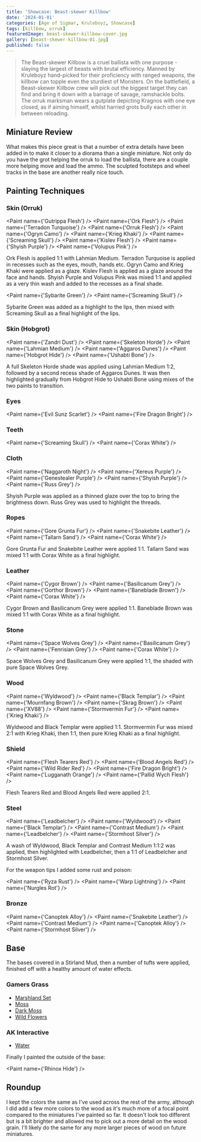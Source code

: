 ```yaml
---
title: 'Showcase: Beast-skewer Killbow'
date: '2024-01-01'
categories: [Age of Sigmar, Kruleboyz, Showcase]
tags: [killbow, orruk]
featuredImage: beast-skewer-killbow-cover.jpg
gallery: [beast-skewer-killbow-01.jpg]
published: false
---
```



> The Beast-skewer Killbow is a cruel ballista with one purpose - slaying the largest of beasts with brutal efficiency.
> Manned by Kruleboyz hand-picked for their proficiency with ranged weapons, the killbow can topple even the sturdiest
> of Monsters. On the battlefield, a Beast-skewer Killbow crew will pick out the biggest target they can find and bring
> it down with a barrage of savage, ramshackle bolts. The orruk marksman wears a gutplate depicting Kragnos with one
> eye closed, as if aiming himself, whilst harried grots bully each other in between reloading.

## Miniature Review

What makes this piece great is that a number of extra details have been added in to make it closer to a diorama than a
single miniature. Not only do you have the grot helping the orruk to load the ballista, there are a couple more helping
move and load the ammo. The sculpted footsteps and wheel tracks in the base are another really nice touch.

## Painting Techniques

### Skin (Orruk)

<Paint name={'Gutrippa Flesh'} />
<Paint name={'Ork Flesh'} />
<Paint name={'Terradon Turquoise'} />
<Paint name={'Orruk Flesh'} />
<Paint name={'Ogryn Camo'} />
<Paint name={'Krieg Khaki'} />
<Paint name={'Screaming Skull'} />
<Paint name={'Kislev Flesh'} />
<Paint name={'Shyish Purple'} />
<Paint name={'Volupus Pink'} />

Ork Flesh is applied 1:1 with Lahmian Medium. Terradon Turquoise is applied in recesses such as the eyes, mouth,
hands etc. Ogryn Camo and Krieg Khaki were applied as a glaze. Kislev Flesh is applied as a glaze around the face and
hands. Shyish Purple and Volupus Pink was mixed 1:1 and applied as a very thin wash and added to the recesses as a final
shade.

<Paint name={'Sybarite Green'} />
<Paint name={'Screaming Skull'} />

Sybarite Green was added as a highlight to the lips, then mixed with Screaming Skull as a final highlight of the lips.

### Skin (Hobgrot)

<Paint name={'Zandri Dust'} />
<Paint name={'Skeleton Horde'} />
<Paint name={'Lahmian Medium'} />
<Paint name={'Aggaros Dunes'} />
<Paint name={'Hobgrot Hide'} />
<Paint name={'Ushabti Bone'} />

A full Skeleton Horde shade was applied using Lahmian Medium 1:2, followed by a second recess shade of Aggaros Dunes.
It was then highlighted gradually from Hobgrot Hide to Ushabti Bone using mixes of the two paints to transition.

### Eyes

<Paint name={'Evil Sunz Scarlet'} />
<Paint name={'Fire Dragon Bright'} />

### Teeth

<Paint name={'Screaming Skull'} />
<Paint name={'Corax White'} />

### Cloth

<Paint name={'Naggaroth Night'} />
<Paint name={'Xereus Purple'} />
<Paint name={'Genestealer Purple'} />
<Paint name={'Shyish Purple'} />
<Paint name={'Russ Grey'} />

Shyish Purple was applied as a thinned glaze over the top to bring the brightness down. Russ Grey was used to highlight
the threads.

### Ropes

<Paint name={'Gore Grunta Fur'} />
<Paint name={'Snakebite Leather'} />
<Paint name={'Tallarn Sand'} />
<Paint name={'Corax White'} />

Gore Grunta Fur and Snakebite Leather were applied 1:1. Tallarn Sand was mixed 1:1 with Corax White as a final
highlight.

### Leather

<Paint name={'Cygor Brown'} />
<Paint name={'Basilicanum Grey'} />
<Paint name={'Gorthor Brown'} />
<Paint name={'Baneblade Brown'} />
<Paint name={'Corax White'} />

Cygor Brown and Basilicanum Grey were applied 1:1. Baneblade Brown was mixed 1:1 with Corax White as a final highlight.

### Stone

<Paint name={'Space Wolves Grey'} />
<Paint name={'Basilicanum Grey'} />
<Paint name={'Fenrisian Grey'} />
<Paint name={'Corax White'} />

Space Wolves Grey and Basilicanum Grey were applied 1:1, the shaded with pure Space Wolves Grey.

### Wood

<Paint name={'Wyldwood'} />
<Paint name={'Black Templar'} />
<Paint name={'Mournfang Brown'} />
<Paint name={'Skrag Brown'} />
<Paint name={'XV88'} />
<Paint name={'Stormvermin Fur'} />
<Paint name={'Krieg Khaki'} />

Wyldwood and Black Templar were applied 1:1. Stormvermin Fur was mixed 2:1 with Krieg Khaki, then 1:1, then pure
Krieg Khaki as a final highlight.

### Shield

<Paint name={'Flesh Tearers Red'} />
<Paint name={'Blood Angels Red'} />
<Paint name={'Wild Rider Red'} />
<Paint name={'Fire Dragon Bright'} />
<Paint name={'Lugganath Orange'} />
<Paint name={'Pallid Wych Flesh'} />

Flesh Tearers Red and Blood Angels Red were applied 2:1.

### Steel

<Paint name={'Leadbelcher'} />
<Paint name={'Wyldwood'} />
<Paint name={'Black Templar'} />
<Paint name={'Contrast Medium'} />
<Paint name={'Leadbelcher'} />
<Paint name={'Stormhost Silver'} />

A wash of Wyldwood, Black Templar and Contrast Medium 1:1:2 was applied, then highlighted with Leadbelcher, then
a 1:1 of Leadbelcher and Stormhost Silver.

For the weapon tips I added some rust and poison:

<Paint name={'Ryza Rust'} />
<Paint name={'Warp Lightning'} />
<Paint name={'Nurgles Rot'} />

### Bronze

<Paint name={'Canoptek Alloy'} />
<Paint name={'Snakebite Leather'} />
<Paint name={'Contrast Medium'} />
<Paint name={'Canoptek Alloy'} />
<Paint name={'Stormhost Silver'} />

## Base

The bases covered in a Stirland Mud, then a number of tufts were applied, finished off with a healthy amount of
water effects.

### Gamers Grass

- [Marshland Set](https://gamersgrass.com/product/marshland-set/)
- [Moss](https://gamersgrass.com/product/moss-2mm/)
- [Dark Moss](https://gamersgrass.com/product/dark-moss-2mm/)
- [Wild Flowers](https://gamersgrass.com/product/wild-flowers-set/)

### AK Interactive

- [Water](https://ak-interactive.com/product/puddles-60ml/)

Finally I painted the outside of the base:

<Paint name={'Rhinox Hide'} />

## Roundup

I kept the colors the same as I've used across the rest of the army, although I did add a few more colors to the wood
as it's much more of a focal point compared to the miniatures I've painted so far. It doesn't look too different but is
a bit brighter and allowed me to pick out a more detail on the wood grain. I'll likely do the same for any more larger
pieces of wood on future miniatures.

